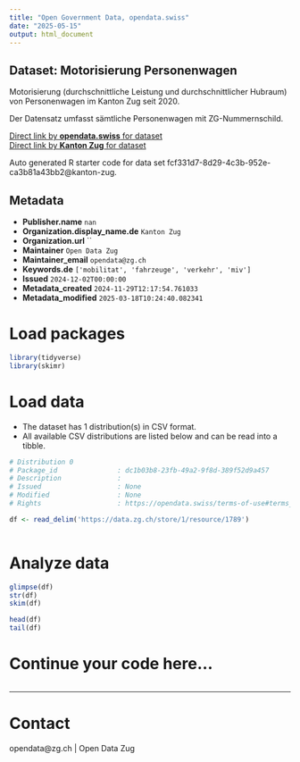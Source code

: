 ```yaml
---
title: "Open Government Data, opendata.swiss"
date: "2025-05-15"
output: html_document
---
```


## Dataset: Motorisierung Personenwagen

Motorisierung (durchschnittliche Leistung und durchschnittlicher Hubraum) von Personenwagen im Kanton Zug seit 2020.

Der Datensatz umfasst sämtliche Personenwagen mit ZG-Nummernschild.

[Direct link by **opendata.swiss** for dataset](https://opendata.swiss/de/dataset/motorisierung-personenwagen)<br>
[Direct link by **Kanton Zug** for dataset]()

Auto generated R starter code for data set fcf331d7-8d29-4c3b-952e-ca3b81a43bb2@kanton-zug.

## Metadata

- **Publisher.name** `nan`
- **Organization.display_name.de** `Kanton Zug`
- **Organization.url** ``
- **Maintainer** `Open Data Zug`
- **Maintainer_email** `opendata@zg.ch`
- **Keywords.de** `['mobilitat', 'fahrzeuge', 'verkehr', 'miv']`
- **Issued** `2024-12-02T00:00:00`
- **Metadata_created** `2024-11-29T12:17:54.761033`
- **Metadata_modified** `2025-03-18T10:24:40.082341`


# Load packages

```r

library(tidyverse)
library(skimr)

```

# Load data

-   The dataset has 1 distribution(s) in CSV format.
-   All available CSV distributions are listed below and can be read into a tibble.

```r

# Distribution 0
# Package_id               : dc1b03b8-23fb-49a2-9f8d-389f52d9a457
# Description              : 
# Issued                   : None
# Modified                 : None
# Rights                   : https://opendata.swiss/terms-of-use#terms_by

df <- read_delim('https://data.zg.ch/store/1/resource/1789')



```

# Analyze data

```r

glimpse(df)
str(df)
skim(df)

head(df)
tail(df)

```

# Continue your code here...

```r

```

------------------------------------------------------------------------

# Contact

opendata@zg.ch | Open Data Zug
